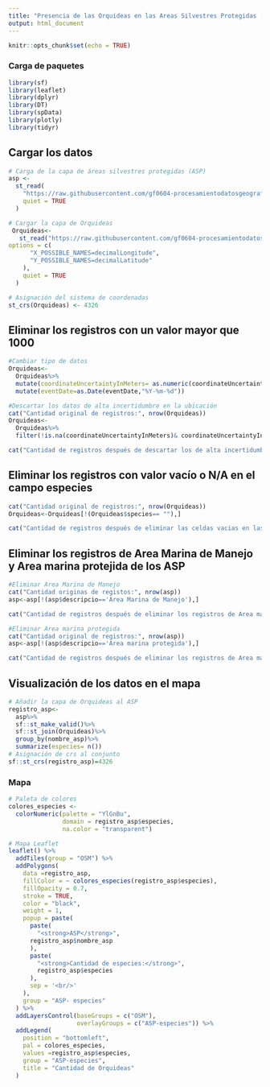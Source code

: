 ```yaml
---
title: "Presencia de las Orquideas en las Areas Silvestres Protegidas (ASP)"
output: html_document
---
```


```r
knitr::opts_chunk$set(echo = TRUE)
```

### Carga de paquetes 
```r
library(sf)
library(leaflet)
library(dplyr)
library(DT)
library(spData)
library(plotly)
library(tidyr)
```

## Cargar los datos
```r
# Carga de la capa de áreas silvestres protegidas (ASP)
asp <-
  st_read(
    "https://raw.githubusercontent.com/gf0604-procesamientodatosgeograficos/2021i-datos/main/sinac/asp/asp-wgs84.geojson",
    quiet = TRUE
  )

# Cargar la capa de Orquideas
 Orquideas<-
   st_read("https://raw.githubusercontent.com/gf0604-procesamientodatosgeograficos/2021i-datos/main/gbif/orchidaceae-cr-registros.csv",
options = c(
      "X_POSSIBLE_NAMES=decimalLongitude",
      "Y_POSSIBLE_NAMES=decimalLatitude"
    ),
    quiet = TRUE
  )

# Asignación del sistema de coordenadas
st_crs(Orquideas) <- 4326
```

## Eliminar los registros con un valor mayor que 1000  
```r
#Cambiar tipo de datos
Orquideas<- 
  Orquideas%>% 
  mutate(coordinateUncertaintyInMeters= as.numeric(coordinateUncertaintyInMeters))%>%
  mutate(eventDate=as.Date(eventDate,"%Y-%m-%d"))
```

```r
#Descartar los datos de alta incertidumbre en la ubicación 
cat("Cantidad original de registros:", nrow(Orquideas))
Orquideas<- 
  Orquideas%>%
  filter(!is.na(coordinateUncertaintyInMeters)& coordinateUncertaintyInMeters <= 1000)
```
```r
cat("Cantidad de registros después de descartar los de alta incertidumbre en la ubicación:", nrow(Orquideas))
```

## Eliminar los registros con valor vacío o N/A en el campo especies
```r
cat("Cantidad original de registros:", nrow(Orquideas))
Orquideas<-Orquideas[!(Orquideas$species== ""),]
```
```r
cat("Cantidad de registros después de eliminar las celdas vacias en las especies:", nrow(Orquideas))
```
## Eliminar los registros de Area Marina de Manejo y Area marina protejida de los ASP
```r
#Eliminar Area Marina de Manejo
cat("Cantidad originas de registos:", nrow(asp))
asp<-asp[!(asp$descripcio=='Area Marina de Manejo'),]
```
```r
cat("Cantidad de registros después de eliminar los registros de Area marina:", nrow(asp))
```

```r
#Eliminar Area marina protegida
cat("Cantidad original de registros:", nrow(asp))
asp<-asp[!(asp$descripcio=='Area marina protegida'),]
```
```r
cat("Cantidad de registros después de eliminar los registros de Area marina:", nrow(asp))
```

## Visualización de los datos en el mapa 
```r
# Añadir la capa de Orquideas al ASP
registro_asp<-
  asp%>%
  sf::st_make_valid()%>%
  sf::st_join(Orquideas)%>%
  group_by(nombre_asp)%>%
  summarize(especies= n())
# Asignación de crs al conjunto 
sf::st_crs(registro_asp)=4326

```
### Mapa
```r

# Paleta de colores
colores_especies <-
  colorNumeric(palette = "YlGnBu",
               domain = registro_asp$especies,
               na.color = "transparent")

# Mapa Leaflet
leaflet() %>%
  addTiles(group = "OSM") %>%
  addPolygons(
    data =registro_asp,
    fillColor = ~ colores_especies(registro_asp$especies),
    fillOpacity = 0.7,
    stroke = TRUE,
    color = "black",
    weight = 1,
    popup = paste(
      paste(
        "<strong>ASP</strong>",
      registro_asp$nombre_asp
      ),
      paste(
        "<strong>Cantidad de especies:</strong>",
        registro_asp$especies
      ),
      sep = '<br/>'
    ),
    group = "ASP- especies"
  ) %>%
  addLayersControl(baseGroups = c("OSM"),
                   overlayGroups = c("ASP-especies")) %>%
  addLegend(
    position = "bottomleft",
    pal = colores_especies,
    values =registro_asp$especies,
    group = "ASP-especies",
    title = "Cantidad de Orquideas"
  )
```




